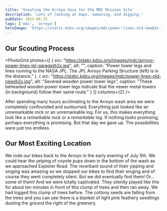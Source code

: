 ```yaml
---
title: 'Scouting the Arroyo Seco for the MDC Mission Site'
description: 'Lots of looking at maps, sweating, and digging.'
pubDate: 2025-06-25
tags: ['mdc', 'arroyo']
heroImage: 'https://static.kdzu.org/images/mdc/power-lines-old-new@2x.jpg'
---
```



## Our Scouting Process

<PhotoGrid 
  photos={[
    { 
      src: "https://static.kdzu.org/images/mdc/arroyo-power-lines-jpl-garage@2x.jpg", 
      alt: "",
      caption: "Power tower legs and lines running to the NASA JPL. The JPL Arroyo Parking Structure (left) is in the distance."
    },
    { 
      src: "https://static.kdzu.org/images/mdc/power-lines-old-new@2x.jpg", 
      alt: "Severed wooden power tower legs",
      caption: "These beheaded wooden power tower legs indicate that the newer metal towers (in background) follow their same route."
    }
  ]}
  columns={2}
/>

After spending many hours acclimating to the Arroyo wash area we were completely confounded and sunburned. Everything 
just looked like an unremarkable rock or an unremarkable log. For us, this makes everything look like a <em>remarkable</em> rock
or a <em>remarkable</em> log. If nothing <em>looks</em> promising, perhaps everything <em>is</em> promising. But that 
day we gave up. The possibilities were just too endless.

## Our Most Exciting Location

We rode our bikes back to the Arroyo in the early evening of July 5th. We could hear the yelping of coyote pups down 
in the bottom of the wash as we approached Explorer Road. The reverbant sound of their yipping and singing was amazing
so we stopped our bikes to find their singing and of course they went completely silent. But we did eventually find them! Or... 
some of them! And we were totally captivated. They silently played like this for about ten minutes in front of this clump
of trees and then ran away. We had logged this clump of trees before. The cottony seeds are falling from the trees and
you can see there is a blanket of light pink feathery seedlings dusting the ground the right of the greenery.

<VimeoVideo videoId="1099158270" />

<PhotoWithCaption 
  src="https://static.kdzu.org/images/mdc/mdc-site-candidate@2x.jpg" 
  alt="Completed project" 
  caption="We paced out our steps from the power lines and then did it about twenty more times. This looks like the 
            most likely spot for digging. Notice the small entryway-style row of rocks at the far center left of the 
            photo."
/> 